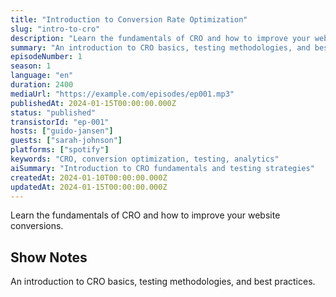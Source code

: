 ```yaml
---
title: "Introduction to Conversion Rate Optimization"
slug: "intro-to-cro"
description: "Learn the fundamentals of CRO and how to improve your website conversions."
summary: "An introduction to CRO basics, testing methodologies, and best practices."
episodeNumber: 1
season: 1
language: "en"
duration: 2400
mediaUrl: "https://example.com/episodes/ep001.mp3"
publishedAt: 2024-01-15T00:00:00.000Z
status: "published"
transistorId: "ep-001"
hosts: ["guido-jansen"]
guests: ["sarah-johnson"]
platforms: ["spotify"]
keywords: "CRO, conversion optimization, testing, analytics"
aiSummary: "Introduction to CRO fundamentals and testing strategies"
createdAt: 2024-01-10T00:00:00.000Z
updatedAt: 2024-01-15T00:00:00.000Z
---
```


Learn the fundamentals of CRO and how to improve your website conversions.

## Show Notes

An introduction to CRO basics, testing methodologies, and best practices.
